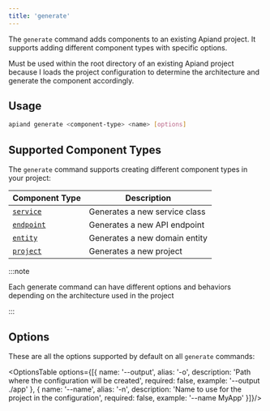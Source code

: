 ```yaml
---
title: 'generate'
---
```



The `generate` command adds components to an existing Apiand project. It supports adding different component types with
specific options.

Must be used within the root directory of an existing Apiand project because I loads the project configuration to
determine the architecture and generate the component accordingly.

## Usage

```bash
apiand generate <component-type> <name> [options]
```

## Supported Component Types

The `generate` command supports creating different component types in your project:

| Component Type                     | Description                   |
|------------------------------------|-------------------------------|
| [`service`](../generate-service)   | Generates a new service class |
| [`endpoint`](../generate-endpoint) | Generates a new API endpoint  |
| [`entity`](../generate-entity)     | Generates a new domain entity |
| [`project`](../generate-project)   | Generates a new project       |

:::note

Each generate command can have different options and behaviors depending on the architecture used in the project

:::

## Options

These are all the options supported by default on all `generate` commands:

<OptionsTable options={[{
    name: '--output',
    alias: '-o',
    description: 'Path where the configuration will be created',
    required: false,
    example: '--output ./app'
}, {
    name: '--name',
    alias: '-n',
    description: 'Name to use for the project in the configuration',
    required: false,
    example: '--name MyApp'
}]}/>

